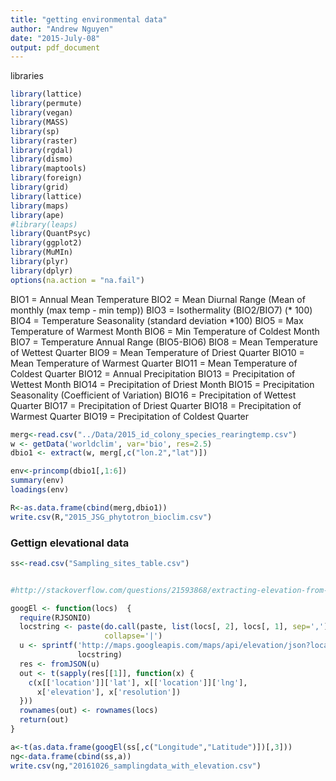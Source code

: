 ```yaml
---
title: "getting environmental data"
author: "Andrew Nguyen"
date: "2015-July-08"
output: pdf_document
---
```

libraries
```r
library(lattice)
library(permute)
library(vegan)
library(MASS)
library(sp)
library(raster)
library(rgdal) 
library(dismo)
library(maptools)
library(foreign)
library(grid)
library(lattice)
library(maps)
library(ape)
#library(leaps)
library(QuantPsyc)
library(ggplot2)
library(MuMIn)
library(plyr)
library(dplyr)
options(na.action = "na.fail")
```

BIO1 = Annual Mean Temperature
BIO2 = Mean Diurnal Range (Mean of monthly (max temp - min temp))
BIO3 = Isothermality (BIO2/BIO7) (* 100)
BIO4 = Temperature Seasonality (standard deviation *100)
BIO5 = Max Temperature of Warmest Month
BIO6 = Min Temperature of Coldest Month
BIO7 = Temperature Annual Range (BIO5-BIO6)
BIO8 = Mean Temperature of Wettest Quarter
BIO9 = Mean Temperature of Driest Quarter
BIO10 = Mean Temperature of Warmest Quarter
BIO11 = Mean Temperature of Coldest Quarter
BIO12 = Annual Precipitation
BIO13 = Precipitation of Wettest Month
BIO14 = Precipitation of Driest Month
BIO15 = Precipitation Seasonality (Coefficient of Variation)
BIO16 = Precipitation of Wettest Quarter
BIO17 = Precipitation of Driest Quarter
BIO18 = Precipitation of Warmest Quarter
BIO19 = Precipitation of Coldest Quarter
```r
merg<-read.csv("../Data/2015_id_colony_species_rearingtemp.csv")
w <- getData('worldclim', var='bio', res=2.5)
dbio1 <- extract(w, merg[,c("lon.2","lat")])

env<-princomp(dbio1[,1:6])
summary(env)
loadings(env)

R<-as.data.frame(cbind(merg,dbio1))
write.csv(R,"2015_JSG_phytotron_bioclim.csv")
```


### Gettign elevational data
```r
ss<-read.csv("Sampling_sites_table.csv")


#http://stackoverflow.com/questions/21593868/extracting-elevation-from-website-for-lat-lon-points-in-australia-using-r

googEl <- function(locs)  {
  require(RJSONIO)
  locstring <- paste(do.call(paste, list(locs[, 2], locs[, 1], sep=',')),
                     collapse='|')
  u <- sprintf('http://maps.googleapis.com/maps/api/elevation/json?locations=%s&sensor=false',
               locstring)
  res <- fromJSON(u)
  out <- t(sapply(res[[1]], function(x) {
    c(x[['location']]['lat'], x[['location']]['lng'], 
      x['elevation'], x['resolution']) 
  }))    
  rownames(out) <- rownames(locs)
  return(out)
}

a<-t(as.data.frame(googEl(ss[,c("Longitude","Latitude")])[,3]))
ng<-data.frame(cbind(ss,a))
write.csv(ng,"20161026_samplingdata_with_elevation.csv")
```